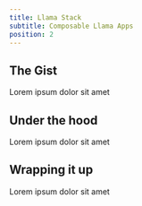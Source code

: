 ```yaml
---
title: Llama Stack
subtitle: Composable Llama Apps
position: 2
---
```


## The Gist

Lorem ipsum dolor sit amet

## Under the hood

Lorem ipsum dolor sit amet

## Wrapping it up

Lorem ipsum dolor sit amet